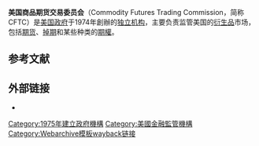 {{Infobox government agency
| agency_name = 美国商品期货交易委员会<br>Commodity Futures Trading Commission
| logo = 
| logo_width = 
| logo_caption = 
| seal = Commodity Futures Trading Commission seal.svg
| seal_width = 160
| seal_caption = 
| formed = {{start date|1975|04|15}}
| chief6_name = 
| chief6_position = 
| chief7_name = 
| chief7_position = 
| chief8_name = 
| chief8_position = 
| chief9_name = 
| chief9_position = 
| parent_department = 
| parent_agency = 
| preceding1 = 
| jurisdiction = [[美國聯邦政府|美國聯邦政府]]
| headquarters = [[华盛顿哥伦比亚特区|华盛顿哥伦比亚特区]]
| employees = 668(2018)<ref name="Agency Financial Report 2018">{{cite web |url=https://www.cftc.gov/sites/default/files/2018-11/2018afr.pdf|title=Agency Financial Report |website=Commodity Futures Trading Commission |publisher=Commodity Futures Trading Commission |access-date=26 July 2019}}</ref>
| budget = 
| chief2_name = 
| chief2_position = 
| chief3_name = 
| chief3_position = 
| chief4_name = 
| chief4_position = 
| chief5_name = 
| chief5_position = 
| website = {{url|www.cftc.gov}}
| footnotes = <ref>[https://web.archive.org/web/20100106154604/http://www.cftc.gov/aboutthecftc/historyofthecftc/index.htm History of the CFTC] Retrieved from Internet Archive January 13, 2014.</ref><ref>[https://web.archive.org/web/20090505140823/http://bestplacestowork.org/BPTW/rankings/agency.php?code=CT00&q=scores_small Commodity Futures Trading Commission] Retrieved from Internet Archive January 13, 2014.</ref>
}}'''美国商品期货交易委员会'''（Commodity Futures Trading Commission，简称CFTC）是[[美國政府獨立機構|美国政府]]于1974年創辦的[[美國政府獨立機構|独立机构]]，主要负责监管美国的[[金融衍生工具|衍生品]]市场，包括[[期货|期货]]、[[掉期交易|掉期]]和某些种类的[[期權|期權]]。

== 参考文献 ==
{{Reflist}}

== 外部链接 ==
* {{Official website}}

[[Category:1975年建立政府機構|Category:1975年建立政府機構]]
[[Category:美國金融監管機構|Category:美國金融監管機構]]
[[Category:Webarchive模板wayback链接|Category:Webarchive模板wayback链接]]